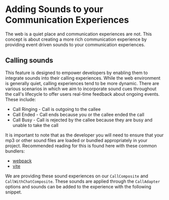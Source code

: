 
<Meta title="Concepts/Adding Sounds" />


# Adding Sounds to your Communication Experiences

The web is a quiet place and communication experiences are not. This concept is about creating a more rich communication experience by providing event driven sounds to your communication experiences.

## Calling sounds

This feature is designed to empower developers by enabling them to integrate sounds into their calling experiences.
While the web environment is generally quiet, calling experiences tend to be more dynamic. There are various scenarios in which we aim to incorporate sound
cues throughout the call's lifecycle to offer users real-time feedback about ongoing events. These include:

<ul>
  <li>Call Ringing - Call is outgoing to the callee</li>
  <li>Call Ended - Call ends because you or the callee ended the call</li>
  <li>Call Busy - Call is rejected by the callee because they are busy and unable to take the call</li>
</ul>

It is important to note that as the developer you will need to ensure that your mp3 or other sound files are loaded or bundled appropriately in your project.
Recommended reading for this is found here with these common bundlers:

<ul>
  <li>
    <a href="https://webpack.js.org/guides/asset-management/#loading-images">webpack</a>
  </li>
  <li>
    <a href="https://vite.dev/guide/assets#importing-asset-as-url">vite</a>
  </li>
</ul>

We are providing these sound experiences on our `CallComposite` and `CallWithChatComposite`. These sounds are
applied through the `CallAdapter` options and sounds can be added to the experience with the following snippet.

<Source code={CallingSoundsOptionSnippetText} />
